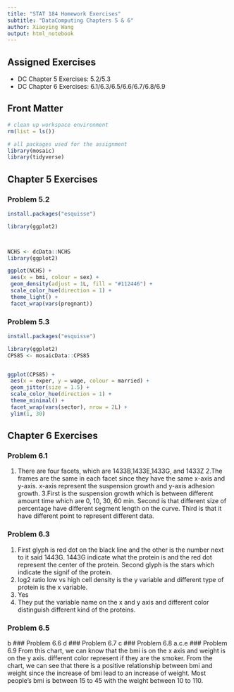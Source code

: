 ```yaml
---
title: "STAT 184 Homework Exercises" 
subtitle: "DataComputing Chapters 5 & 6"
author: Xiaoying Wang
output: html_notebook
---
```


## Assigned Exercises

- DC Chapter 5 Exercises:   5.2/5.3
- DC Chapter 6 Exercises:   6.1/6.3/6.5/6.6/6.7/6.8/6.9

## Front Matter

```r
# clean up workspace environment
rm(list = ls())

# all packages used for the assignment
library(mosaic)
library(tidyverse)

```



## Chapter 5 Exercises

### Problem 5.2

```r
install.packages("esquisse")

library(ggplot2)



NCHS <- dcData::NCHS
library(ggplot2)

ggplot(NCHS) +
 aes(x = bmi, colour = sex) +
 geom_density(adjust = 1L, fill = "#112446") +
 scale_color_hue(direction = 1) +
 theme_light() +
 facet_wrap(vars(pregnant))

```



### Problem 5.3


```r

install.packages("esquisse")

library(ggplot2)
CPS85 <- mosaicData::CPS85


ggplot(CPS85) +
 aes(x = exper, y = wage, colour = married) +
 geom_jitter(size = 1.5) +
 scale_color_hue(direction = 1) +
 theme_minimal() +
 facet_wrap(vars(sector), nrow = 2L) +
 ylim(1, 30)

```


## Chapter 6 Exercises

### Problem 6.1

1. There are four facets, which are 1433B,1433E,1433G, and 1433Z
2.The frames are the same in each facet since they have the same x-axis and y-axis. x-axis represent the suspension growth and y-axis adhesion growth.
3.First is the suspension growth which is between different amount time which are 0, 10, 30, 60 min. Second is that different size of percentage have different segment length on the curve. Third is that it have different point to represent different data.

### Problem 6.3
1. First glyph is red dot on the black line and the other is the number next to it said 1443G. 1443G indicate what the protein is and the red dot represent the center of the protein. Second glyph is the stars which indicate the signif of the protein.
2. log2 ratio low vs high cell density is the y variable and different type of protein is the x variable.
3. Yes
4. They put the variable name on the x and y axis and different color distinguish different kind of the proteins.


### Problem 6.5
b
### Problem 6.6
d
### Problem 6.7
c
### Problem 6.8
a.c.e
### Problem 6.9
From this chart, we can know that the bmi is on the x axis and weight is on the y axis. different color represent if they are the smoker. From the chart, we can see that there is a positive relationship between bmi and weight since the increase of bmi lead to an increase of weight. Most people's bmi is between 15 to 45 with the weight between 10 to 110.